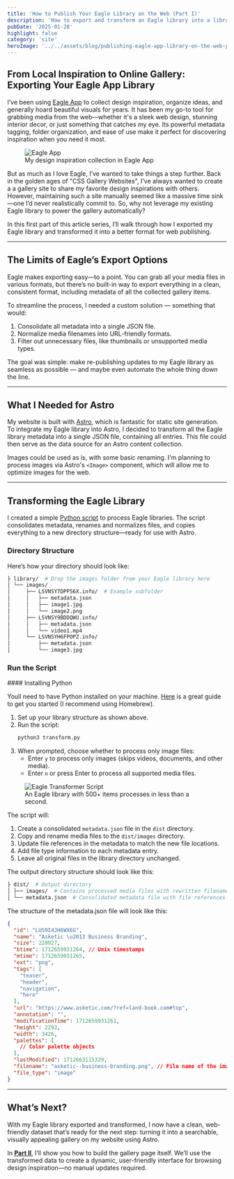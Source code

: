 ```yaml
---
title: 'How to Publish Your Eagle Library on the Web (Part I)'
description: 'How to export and transform an Eagle library into a library that can be published on the web.'
pubDate: '2025-01-28'
highlight: false
category: 'site'
heroImage: '../../assets/blog/publishing-eagle-app-library-on-the-web-part-1/eagle-app-hero.png'
---
```



## From Local Inspiration to Online Gallery: Exporting Your Eagle App Library

I’ve been using [Eagle App](https://eagle.cool/) to collect design inspiration, organize ideas, and generally hoard beautiful visuals for years. It has been my go-to tool for grabbing media from the web—whether it's a sleek web design, stunning interior decor, or just something that catches my eye. Its powerful metadata tagging, folder organization, and ease of use make it perfect for discovering inspiration when you need it most.

<figure>
  <Image src={EagleApp} alt="Eagle App" />
  <figcaption>My design inspiration collection in Eagle App</figcaption>
</figure>

But as much as I love Eagle, I’ve wanted to take things a step further. Back in the golden ages of "CSS Gallery Websites", I’ve always wanted to create a a gallery site to share my favorite design inspirations with others. However, maintaining such a site manually seemed like a massive time sink—one I’d never realistically commit to. So, why not leverage my existing Eagle library to power the gallery automatically?

In this first part of this article series, I’ll walk through how I exported my Eagle library and transformed it into a better format for web publishing.

---

## The Limits of Eagle’s Export Options

Eagle makes exporting easy—to a point. You can grab all your media files in various formats, but there’s no built-in way to export everything in a clean, consistent format, including metadata of all the collected gallery items.

To streamline the process, I needed a custom solution — something that would:

1. Consolidate all metadata into a single JSON file.
2. Normalize media filenames into URL-friendly formats.
3. Filter out unnecessary files, like thumbnails or unsupported media types.

The goal was simple: make re-publishing updates to my Eagle library as seamless as possible — and maybe even automate the whole thing down the line.

---

## What I Needed for Astro

My website is built with [Astro](https://astro.build/), which is fantastic for static site generation. To integrate my Eagle library into Astro, I decided to transform all the Eagle library metadata into a single JSON file, containing all entries. This file could then serve as the data source for an Astro content collection.

Images could be used as is, with some basic renaming. I'm planning to process images via Astro's `<Image>` component, which will allow me to optimize images for the web.

---

## Transforming the Eagle Library

I created a simple [Python script](https://github.com/ivomynttinen/eagle-library-transformer) to process Eagle libraries. The script consolidates metadata, renames and normalizes files, and copies everything to a new directory structure—ready for use with Astro.

### Directory Structure

Here’s how your directory should look like:

```bash
├ library/  # Drop the images folder from your Eagle library here
│ └── images/
│     ├── LSVNSY7DPP56X.info/  # Example subfolder
│     │   ├── metadata.json
│     │   ├── image1.jpg
│     │   └── image2.png
│     ├── LSVNSY9BDDQWU.info/
│     │   ├── metadata.json 
│     │   └── video1.mp4
│     └── LSVNSYH6FPOPZ.info/
│         ├── metadata.json
│         └── image3.jpg
```

### Run the Script

<aside class="right">
  #### Installing Python

  Youll need to have Python installed on your machine. [Here](https://realpython.com/installing-python/) is a great guide to get you started (I recommend using Homebrew).
</aside>

1. Set up your library structure as shown above.
2. Run the script:
   ```bash
   python3 transform.py
   ```
3. When prompted, choose whether to process only image files:
   - Enter `y` to process only images (skips videos, documents, and other media).
   - Enter `n` or press Enter to process all supported media files.

<figure>
  <Image src={EagleTransformerScript} alt="Eagle Transformer Script" style={{ borderRadius: '.55rem' }} />
  <figcaption>An Eagle library with 500+ items processes in less than a second.</figcaption>
</figure>

The script will:

1. Create a consolidated `metadata.json` file in the `dist` directory.
2. Copy and rename media files to the `dist/images` directory.
3. Update file references in the metadata to match the new file locations.
4. Add file type information to each metadata entry.
5. Leave all original files in the library directory unchanged.

The output directory structure should look like this:

```bash
├ dist/  # Output directory
│ ├── images/  # Contains processed media files with rewritten filenames
│ └── metadata.json  # Consolidated metadata file with file references
```

The structure of the metadata.json file will look like this:

```json
{
  "id": "LUS9I4JH6WX6G",
  "name": "Asketic \u2013 Business Branding",
  "size": 220927,
  "btime": 1712659931264, // Unix timestamps
  "mtime": 1712659931265,
  "ext": "png",
  "tags": [
    "teaser",
    "header",
    "navigation",
    "hero"
  ],
  "url": "https://www.asketic.com/?ref=land-book.com#top",
  "annotation": "",
  "modificationTime": 1712659931261,
  "height": 2292,
  "width": 3426,
  "palettes": [
    // Color palette objects
  ],
  "lastModified": 1712663115329,
  "filename": "asketic--business-branding.png", // File name of the image that was renamed and moved to the dist/images directory
  "file_type": "image"
}
```

---

## What’s Next?

With my Eagle library exported and transformed, I now have a clean, web-friendly dataset that’s ready for the next step: turning it into a searchable, visually appealing gallery on my website using Astro.

In **[Part II](/blog/publishing-eagle-app-library-on-astro-site/)**, I’ll show you how to build the gallery page itself. We’ll use the transformed data to create a dynamic, user-friendly interface for browsing design inspiration—no manual updates required.

